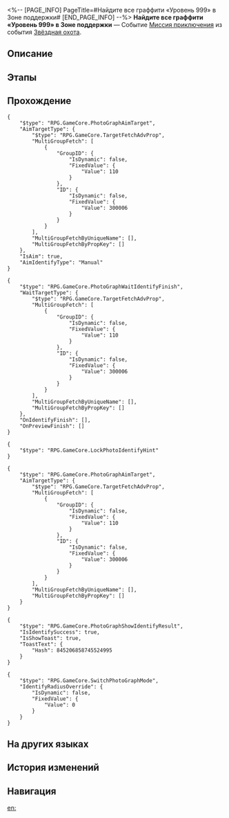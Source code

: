 <%-- [PAGE_INFO]
PageTitle=#Найдите все граффити «Уровень 999» в Зоне поддержки#
[END_PAGE_INFO] --%>
{{Дополнить|Диалоги.}}
{{Миссия Инфобокс
|id              = 8000156
|Название        = 
|Изображение     = Миссия Найдите все граффити «Уровень 999» в Зоне поддержки.png
|Тип             = Миссия приключения
|Событие         = Звёздная охота
|Глава           = 
|Условия         = Завершена [[Миссия компаньона]] «[[Дух Панклорда]]»
|Персонажи       = Первопроходец
|СтартЛокация    = [[Космическая станция «Герта»]] — [[Зона поддержки]]
|Мир             = Космическая станция «Герта»
|Предыдущая      = 
|Следующая       = 
|Награды         = 
}}
'''Найдите все граффити «Уровень 999» в Зоне поддержки''' — Событие [[Миссия приключения]] из события [[Звёздная охота]].

==Описание==
{{Описание|<!--официальное описание из Перекрёстка судеб-->}}

==Этапы==


==Прохождение==
{{Дополнить}}
<pre>{
	"$type": "RPG.GameCore.PhotoGraphAimTarget",
	"AimTargetType": {
		"$type": "RPG.GameCore.TargetFetchAdvProp",
		"MultiGroupFetch": [
			{
				"GroupID": {
					"IsDynamic": false,
					"FixedValue": {
						"Value": 110
					}
				},
				"ID": {
					"IsDynamic": false,
					"FixedValue": {
						"Value": 300006
					}
				}
			}
		],
		"MultiGroupFetchByUniqueName": [],
		"MultiGroupFetchByPropKey": []
	},
	"IsAim": true,
	"AimIdentifyType": "Manual"
}</pre>
<pre>{
	"$type": "RPG.GameCore.PhotoGraphWaitIdentifyFinish",
	"WaitTargetType": {
		"$type": "RPG.GameCore.TargetFetchAdvProp",
		"MultiGroupFetch": [
			{
				"GroupID": {
					"IsDynamic": false,
					"FixedValue": {
						"Value": 110
					}
				},
				"ID": {
					"IsDynamic": false,
					"FixedValue": {
						"Value": 300006
					}
				}
			}
		],
		"MultiGroupFetchByUniqueName": [],
		"MultiGroupFetchByPropKey": []
	},
	"OnIdentifyFinish": [],
	"OnPreviewFinish": []
}</pre>
<pre>{
	"$type": "RPG.GameCore.LockPhotoIdentifyHint"
}</pre>
<pre>{
	"$type": "RPG.GameCore.PhotoGraphAimTarget",
	"AimTargetType": {
		"$type": "RPG.GameCore.TargetFetchAdvProp",
		"MultiGroupFetch": [
			{
				"GroupID": {
					"IsDynamic": false,
					"FixedValue": {
						"Value": 110
					}
				},
				"ID": {
					"IsDynamic": false,
					"FixedValue": {
						"Value": 300006
					}
				}
			}
		],
		"MultiGroupFetchByUniqueName": [],
		"MultiGroupFetchByPropKey": []
	}
}</pre>
<pre>{
	"$type": "RPG.GameCore.PhotoGraphShowIdentifyResult",
	"IsIdentifySuccess": true,
	"IsShowToast": true,
	"ToastText": {
		"Hash": 845206858745524995
	}
}</pre>
:<!--1-second delay-->
<pre>{
	"$type": "RPG.GameCore.SwitchPhotoGraphMode",
	"IdentifyRadiusOverride": {
		"IsDynamic": false,
		"FixedValue": {
			"Value": 0
		}
	}
}</pre>
{{Диалог Конец}}

==На других языках==
{{На других языках
|en   = Look for the "Level 999" graffiti in the supply zone
|zhs  = 寻找支援舱段的「等级：999」涂鸦
|zht  = 尋找支援艙段的「等級：999」塗鴉
|ja   = サポート部分にある「Lv.999」のラクガキを見つける
|ko   = 서포트 캐빈의 「레벨: 999」 그래피티 찾기
|es   = Busca el grafiti del nivel 999 en la zona de suministros
|fr   = Trouver le graffiti «&nbsp;Niveau 999&nbsp;» dans la Zone de ravitaillement
|ru   = Найдите все граффити «Уровень 999» в Зоне поддержки
|th   = ตามหากราฟฟิตี้ "Level 999" ใน Supply Zone
|vi   = Tìm graffiti "Cấp: 999" trong Khoang Chi Viện
|de   = Finde das Graffiti „Stufe 999“ in der Versorgungszone.
|id   = Temukan grafiti "Level 999" di Supply Zone
|pt   = Procure pelo grafite "Nível 999" na Zona de Abastecimento
}}

==История изменений==
{{История изменений|3.5}}

==Навигация==
{{Миссия приключения Навбокс|Глава }}

[[en:]]
